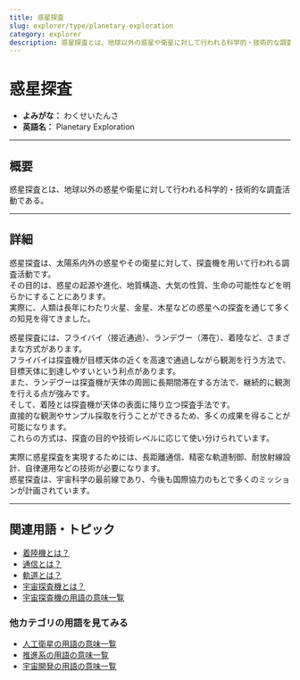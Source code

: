 ```yaml
---
title: 惑星探査
slug: explorer/type/planetary-exploration
category: explorer
description: 惑星探査とは、地球以外の惑星や衛星に対して行われる科学的・技術的な調査活動である。
---
```



<Head>
  <script type="application/ld+json">
    {`{
      "@context": "https://schema.org",
      "@type": "DefinedTerm",
      "name": "惑星探査",
      "inDefinedTermSet": "https://www.space-portal.org",
      "termCode": "explorer/type/planetary-exploration",
      "description": "惑星探査とは、地球以外の惑星や衛星に対して行われる科学的・技術的な調査活動である。",
      "url": "https://www.space-portal.org/docs/explorer/type/planetary-exploration"
    }`}
  </script>
</Head>

# 惑星探査

- **よみがな：** わくせいたんさ  
- **英語名：** Planetary Exploration  

---

## 概要

惑星探査とは、地球以外の惑星や衛星に対して行われる科学的・技術的な調査活動である。

---

## 詳細

惑星探査は、太陽系内外の惑星やその衛星に対して、探査機を用いて行われる調査活動です。  
その目的は、惑星の起源や進化、地質構造、大気の性質、生命の可能性などを明らかにすることにあります。  
実際に、人類は長年にわたり火星、金星、木星などの惑星への探査を通じて多くの知見を得てきました。  

惑星探査には、フライバイ（接近通過）、ランデヴー（滞在）、着陸など、さまざまな方式があります。  
フライバイは探査機が目標天体の近くを高速で通過しながら観測を行う方法で、目標天体に到達しやすいという利点があります。  
また、ランデヴーは探査機が天体の周囲に長期間滞在する方法で、継続的に観測を行える点が強みです。  
そして、着陸とは探査機が天体の表面に降り立つ探査手法です。  
直接的な観測やサンプル採取を行うことができるため、多くの成果を得ることが可能になります。  
これらの方式は、探査の目的や技術レベルに応じて使い分けられています。

実際に惑星探査を実現するためには、長距離通信、精密な軌道制御、耐放射線設計、自律運用などの技術が必要になります。  
惑星探査は、宇宙科学の最前線であり、今後も国際協力のもとで多くのミッションが計画されています。

---

## 関連用語・トピック

- [着陸機とは？](docs/explorer/technology/lander)
- [通信とは？](docs/communication/communication)
- [軌道とは？](docs/orbit/orbit)
- [宇宙探査機とは？](docs/explorer/space-probe)
- [宇宙探査機の用語の意味一覧](docs/category/explorer)

### 他カテゴリの用語を見てみる
- [人工衛星の用語の意味一覧](docs/category/satellite)
- [推進系の用語の意味一覧](docs/category/propulsion)
- [宇宙開発の用語の意味一覧](docs/category/glossary)
